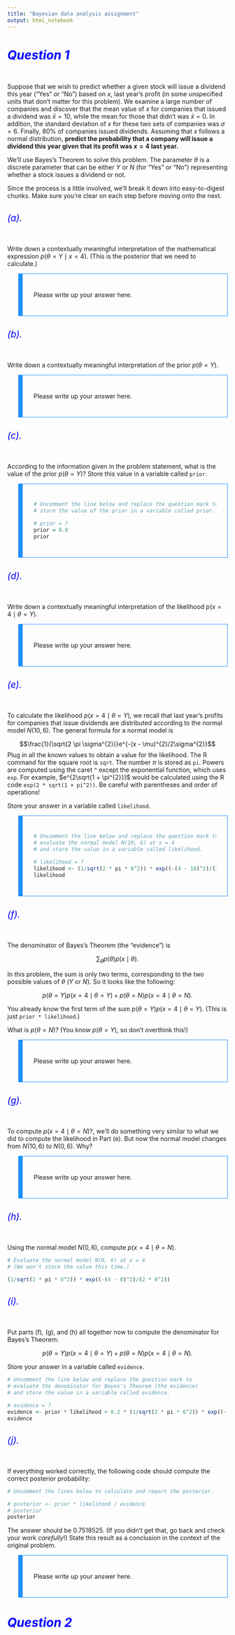 ```yaml
---
title: "Bayesian data analysis assignment"
output: html_notebook
---
```


<!-- Please don't mess with the next few lines! -->
<style>h5{font-size:2em;color:#0000FF}h6{font-size:1.5em;color:#0000FF}div.answer{margin-left:5%;border:1px solid #1E90FF;border-left-width:10px;padding:25px}</style>
<!-- Please don't mess with the previous few lines! -->


##### Question 1

Suppose that we wish to predict whether a given stock will issue a dividend this year (“Yes” or “No”) based on $x$, last year's profit (in some unspecified units that don't matter for this problem). We examine a large number of companies and discover that the mean value of $x$ for companies that issued a dividend was $\bar{x} = 10$, while the mean for those that didn't was $\bar{x} = 0$. In addition, the standard deviation of $x$ for these two sets of companies was $\sigma = 6$. Finally, 80% of companies issued dividends. Assuming that $x$ follows a normal distribution, **predict the probability that a company will issue a dividend this year given that its profit was $x = 4$ last year.**

We'll use Bayes's Theorem to solve this problem. The parameter $\theta$ is a discrete parameter that can be either $Y$ or $N$ (for "Yes" or "No") representing whether a stock issues a dividend or not.

Since the process is a little involved, we'll break it down into easy-to-digest chunks. Make sure you're clear on each step before moving onto the next.

###### (a).

Write down a contextually meaningful interpretation of the mathematical expression $p(\theta = Y \mid x = 4)$. (This is the posterior that we need to calculate.)

<div class = "answer">

Please write up your answer here.

</div>

###### (b).

Write down a contextually meaningful interpretation of the prior $p(\theta = Y)$.

<div class = "answer">

Please write up your answer here.

</div>

###### (c).

According to the information given in the problem statement, what is the value of the prior $p(\theta = Y)$? Store this value in a variable called `prior`.

<div class = "answer">

```r
# Uncomment the line below and replace the question mark to
# store the value of the prior in a variable called prior.

# prior = ?
prior = 0.8
prior
```

</div>

###### (d).

Write down a contextually meaningful interpretation of the likelihood $p(x = 4 \mid \theta = Y)$.

<div class = "answer">

Please write up your answer here.

</div>

###### (e).

To calculate the likelihood $p(x = 4 \mid \theta = Y)$, we recall that last year's profits for companies that issue dividends are distributed according to the normal model $N(10, 6)$. The general formula for a normal model is

$$\frac{1}{\sqrt{2 \pi \sigma^{2}}}e^{-(x - \mu)^{2}/2\sigma^{2}}$$
Plug in all the known values to obtain a value for the likelihood. The R command for the square root is `sqrt`. The number $\pi$ is stored as `pi`. Powers are computed using the caret `^` except the exponential function, which uses `exp`.  For example, $e^{2\sqrt{1 + \pi^{2}}}$ would be calculated using the R code `exp(2 * sqrt(1 + pi^2))`. Be careful with parentheses and order of operations!

Store your answer in a variable called `likelihood`.

<div class = "answer">

```r
# Uncomment the line below and replace the question mark to
# evaluate the normal model N(10, 6) at x = 4
# and store the value in a variable called likelihood.

# likelihood = ?
likelihood <- (1/sqrt(2 * pi * 6^2)) * exp((-(4 - 10)^2)/(2 * 6^2))
likelihood
```

</div>

###### (f).

The denominator of Bayes's Theorem (the "evidence") is

$$\sum_{\theta} p(\theta) p(x \mid \theta).$$

In this problem, the sum is only two terms, corresponding to the two possible values of $\theta$ ($Y$ or $N$). So it looks like the following:

$$p(\theta = Y) p(x = 4 \mid \theta = Y) + p(\theta = N) p(x = 4 \mid \theta = N).$$

You already know the first term of the sum $p(\theta = Y) p(x = 4 \mid \theta = Y)$. (This is just `prior * likelihood`.)

What is $p(\theta = N)$? (You know $p(\theta = Y)$, so don't overthink this!)

<div class = "answer">

Please write up your answer here.

</div>

###### (g).

To compute $p(x = 4 \mid \theta = N)$?, we'll do something very similar to what we did to compute the likelihood in Part (e). But now the normal model changes from $N(10, 6)$ to $N(0, 6)$. Why?

<div class = "answer">

Please write up your answer here.

</div>

###### (h).

Using the normal model $N(0, 6)$, compute $p(x = 4 \mid \theta = N)$.

```r
# Evaluate the normal model N(0, 6) at x = 4.
# (We won't store the value this time.)

(1/sqrt(2 * pi * 6^2)) * exp((-(4 - 0)^2)/(2 * 6^2))
```

###### (i).

Put parts (f), (g), and (h) all together now to compute the denominator for Bayes's Theorem:

$$p(\theta = Y) p(x = 4 \mid \theta = Y) + p(\theta = N) p(x = 4 \mid \theta = N).$$

Store your answer in a variable called `evidence`.

```r
# Uncomment the line below and replace the question mark to
# evaluate the denominator for Bayes's Theorem (the evidence)
# and store the value in a variable called evidence.

# evidence = ?
evidence <- prior * likelihood + 0.2 * (1/sqrt(2 * pi * 6^2)) * exp((-(4 - 0)^2)/(2 * 6^2))
evidence
```

###### (j).

If everything worked correctly, the following code should compute the correct posterior probability:

```r
# Uncomment the lines below to calculate and report the posterior.

# posterior <- prior * likelihood / evidence
# posterior
posterior
```

The answer should be 0.7518525. (If you didn't get that, go back and check your work *carefully*!) State this result as a conclusion in the context of the original problem.

<div class = "answer">

Please write up your answer here.

</div>


##### Question 2

